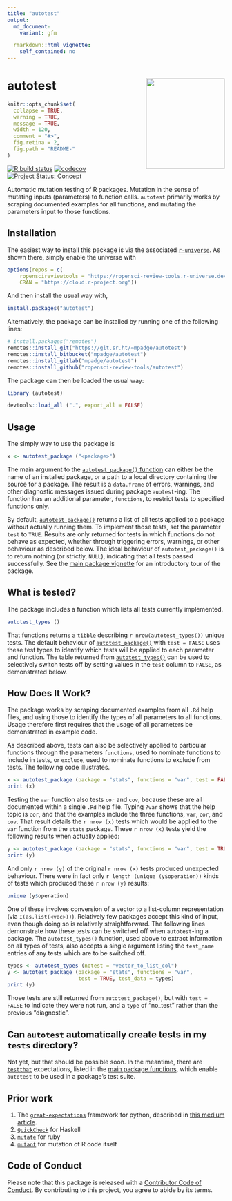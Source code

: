 ```yaml
---
title: "autotest"
output:
  md_document:
    variant: gfm

  rmarkdown::html_vignette:
    self_contained: no
---
```


# autotest <a href='https://docs.ropensci.org/autotest'><img src='man/figures/autotest.png' align="right" height=210 width=182></a>

<!-- README.md is generated from README.Rmd. Please edit that file -->

```r
knitr::opts_chunk$set(
  collapse = TRUE,
  warning = TRUE,
  message = TRUE,
  width = 120,
  comment = "#>",
  fig.retina = 2,
  fig.path = "README-"
)
```

<!-- badges: start -->

[![R build
status](https://github.com/ropensci-review-tools/autotest/workflows/R-CMD-check/badge.svg)](https://github.com/ropensci-review-tools/autotest/actions?query=workflow%3AR-CMD-check)
[![codecov](https://codecov.io/gh/ropensci-review-tools/autotest/branch/master/graph/badge.svg)](https://codecov.io/gh/ropensci-review-tools/autotest)
[![Project Status:
Concept](https://www.repostatus.org/badges/latest/concept.svg)](https://www.repostatus.org/#concept)
<!-- badges: end -->


Automatic mutation testing of R packages. Mutation in the sense of mutating
inputs (parameters) to function calls. `autotest` primarily works by scraping
documented examples for all functions, and mutating the parameters input to
those functions.


## Installation

The easiest way to install this package is via the associated
[`r-universe`](https://ropensci-review-tools.r-universe.dev/ui#builds). As
shown there, simply enable the universe with

```r
options(repos = c(
    ropenscireviewtools = "https://ropensci-review-tools.r-universe.dev",
    CRAN = "https://cloud.r-project.org"))
```

And then install the usual way with,

```r
install.packages("autotest")
```

Alternatively, the package can be installed by running one of the following
lines:

```r
# install.packages("remotes")
remotes::install_git("https://git.sr.ht/~mpadge/autotest")
remotes::install_bitbucket("mpadge/autotest")
remotes::install_gitlab("mpadge/autotest")
remotes::install_github("ropensci-review-tools/autotest")
```

The package can then be loaded the usual way:
```r
library (autotest)
```
```r
devtools::load_all (".", export_all = FALSE)
```

## Usage

The simply way to use the package is

```r
x <- autotest_package ("<package>")
```

The main argument to the [`autotest_package()`
function](https://docs.ropensci.org/autotest/reference/autotest_package.html)
can either be the name of an installed package, or a path to a local directory
containing the source for a package. The result is a `data.frame` of errors,
warnings, and other diagnostic messages issued during package `auotest`-ing.
The function has an additional parameter, `functions`, to restrict tests to
specified functions only.

By default,
[`autotest_package()`](https://docs.ropensci.org/autotest/reference/autotest_package.html)
returns a list of all tests applied to a package without actually running them.
To implement those tests, set the parameter `test` to `TRUE`. Results are only returned for tests 
in which functions do not behave as expected, whether through triggering
errors, warnings, or other behaviour as described below. The ideal behaviour of
`autotest_package()` is to return nothing (or strictly, `NULL`), indicating
that all tests passed successfully. See the [main package
vignette](https://docs.ropensci.org/autotest/articles/autotest.html) for an
introductory tour of the package.

## What is tested?

The package includes a function which lists all tests currently implemented.

```r
autotest_types ()
```

That functions returns a [`tibble`](https://tibble.tidyverse.org) describing
`r nrow(autotest_types())` unique tests. The default behaviour of
[`autotest_package()`](https://docs.ropensci.org/autotest/reference/autotest_package.html)
with `test = FALSE` uses these test types to identify which tests will be
applied to each parameter and function. The table returned from
[`autotest_types()`](https://docs.ropensci.org/autotest/reference/autotest_types.html)
can be used to selectively switch tests off by setting values in the `test`
column to `FALSE`, as demonstrated below.

## How Does It Work?

The package works by scraping documented examples from all `.Rd` help files,
and using those to identify the types of all parameters to all functions. Usage
therefore first requires that the usage of all parameters be demonstrated in
example code.

As described above, tests can also be selectively applied to particular
functions through the parameters `functions`, used to nominate functions to
include in tests, or `exclude`, used to nominate functions to exclude from
tests. The following code illustrates.

```r
x <- autotest_package (package = "stats", functions = "var", test = FALSE)
print (x)
```

Testing the `var` function also tests `cor` and `cov`, because these are all
documented within a single `.Rd` help file. Typing `?var` shows that the help
topic is `cor`, and that the examples include the three functions, `var`,
`cor`, and `cov`. That result details the `r nrow (x)` tests which would be
applied to the `var` function from the `stats` package. These `r nrow (x)`
tests yield the following results when actually applied:

```r
y <- autotest_package (package = "stats", functions = "var", test = TRUE)
print (y)
```

And only `r nrow (y)` of the original `r nrow (x)` tests produced unexpected
behaviour. There were in fact only `r length (unique (y$operation))` kinds of
tests which produced these `r nrow (y)` results:


```r
unique (y$operation)
```

One of these involves conversion of a vector to a list-column representation
(via `I(as.list(<vec>))`). Relatively few packages accept this kind of input,
even though doing so is relatively straightforward. The following lines
demonstrate how these tests can be switched off when `autotest`-ing a package.
The `autotest_types()` function, used above to extract information on all types
of tests, also accepts a single argument listing the `test_name` entries of any
tests which are to be switched off.

```r
types <- autotest_types (notest = "vector_to_list_col")
y <- autotest_package (package = "stats", functions = "var",
                       test = TRUE, test_data = types)
print (y)
```

Those tests are still returned from `autotest_package()`, but with `test =
FALSE` to indicate they were not run, and a `type` of "no_test" rather than the
previous "diagnostic".


## Can `autotest` automatically create tests in my `tests` directory?

Not yet, but that should be possible soon. In the meantime, there are
[`testthat`](https://testthat.r-lib.org) expectations, listed in the [main
package
functions](https://docs.ropensci.org/autotest/reference/index.html),
which enable `autotest` to be used in a package's test suite.


## Prior work

1. The
   [`great-expectations`](https://github.com/great-expectations/great_expectations)
   framework for python, described in [this medium
   article](https://medium.com/@expectgreatdata/down-with-pipeline-debt-introducing-great-expectations-862ddc46782a).
2. [`QuickCheck`](https://hackage.haskell.org/package/QuickCheck) for Haskell
3. [`mutate`](https://github.com/mbj/mutant) for ruby
4. [`mutant`](https://github.com/ropensci/mutant) for mutation of R code itself

## Code of Conduct

Please note that this package is released with a [Contributor Code of
Conduct](https://ropensci.org/code-of-conduct/). By contributing to this
project, you agree to abide by its terms.

